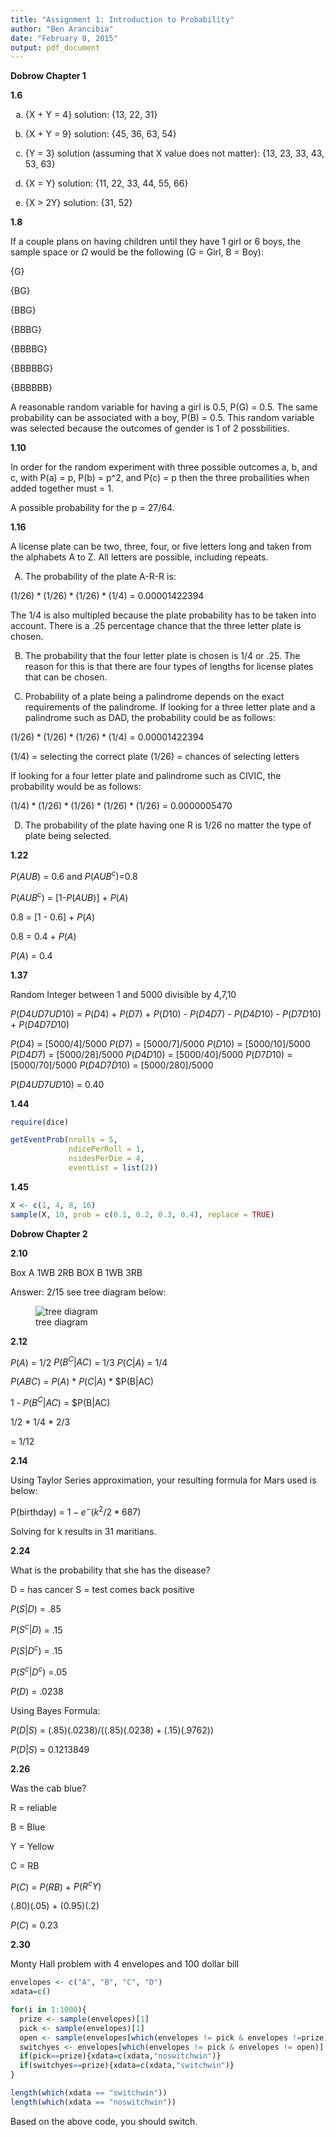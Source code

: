 ```yaml
---
title: "Assignment 1: Introduction to Probability"
author: "Ben Arancibia"
date: "February 8, 2015"
output: pdf_document
---
```


__**Dobrow Chapter 1**__

**1.6**

(a) {X + Y = 4} solution: {13, 22, 31}

(b) {X + Y = 9} solution: {45, 36, 63, 54}

(c) {Y = 3} solution (assuming that X value does not matter): {13, 23, 33, 43, 53, 63}

(d) {X = Y} solution: {11, 22, 33, 44, 55, 66}

(e) {X > 2Y} solution: {31, 52}

**1.8**

If a couple plans on having children until they have 1 girl or 6 boys, the sample space or  $\Omega$ would be the following (G = Girl, B = Boy):

{G}

{BG}

{BBG}

{BBBG}

{BBBBG}

{BBBBBG}

{BBBBBB}

A reasonable random variable for having a girl is 0.5, P(G) = 0.5. The same probability can be associated with a boy, P(B) = 0.5. This random variable was selected because the outcomes of gender is 1 of 2 possbilities.

**1.10**

In order for the random experiment with three possible outcomes a, b, and c, with P(a) = p, P(b) = p^2, and P(c) = p then the three probailities when added together must = 1. 

A possible probability for the p = 27/64. 

**1.16**

A license plate can be two, three, four, or five letters long and taken from the alphabets A to Z. All letters are possible, including repeats.

(A) The probability of the plate A-R-R is:

$(1/26) * (1/26) * (1/26) * (1/4)$ = 0.00001422394

The 1/4 is also multipled because the plate probability has to be taken into account. There is a .25 percentage chance that the three letter plate is chosen. 

(B) The probability that the four letter plate is chosen is 1/4 or .25. The reason for this is that there are four types of lengths for license plates that can be chosen.

(C) Probability of a plate being a palindrome depends on the exact requirements of the palindrome. If looking for a three letter plate and a palindrome such as DAD, the probability could be as follows:

$(1/26) * (1/26) * (1/26) * (1/4)$ = 0.00001422394

(1/4) = selecting the correct plate
(1/26) = chances of selecting letters

If looking for a four letter plate and palindrome such as CIVIC, the probability would be as follows:

$(1/4)  *(1/26) * (1/26) * (1/26) * (1/26)$ = 0.0000005470

(D) The probability of the plate having one R is 1/26 no matter the type of plate being selected.

**1.22**

$P(AUB)$ = 0.6 and $P(AUB^c)$=0.8

$P(AUB^c)$ = [1-$P(AUB)$] + $P(A)$

0.8 = [1 - 0.6] + $P(A)$

0.8 = 0.4 + $P(A)$

$P(A)$ = 0.4

**1.37**

Random Integer between 1 and 5000 divisible by 4,7,10

$P(D4UD7UD10)$ = $P(D4)$ + $P(D7)$ + $P(D10)$ - $P(D4D7)$ - $P(D4D10)$ - $P(D7D10)$ + $P(D4D7D10)$

$P(D4)$ = [5000/4]/5000
$P(D7)$ = [5000/7]/5000
$P(D10)$ = [5000/10]/5000
$P(D4D7)$ = [5000/28]/5000
$P(D4D10)$ = [5000/40]/5000
$P(D7D10)$ = [5000/70]/5000
$P(D4D7D10)$ = [5000/280]/5000


$P(D4UD7UD10)$ = 0.40

**1.44**

```r
require(dice)
```

```r
getEventProb(nrolls = 5,
             ndicePerRoll = 1,
             nsidesPerDie = 4,
             eventList = list(2))

```

**1.45**

```r
X <- c(1, 4, 8, 16)
sample(X, 10, prob = c(0.1, 0.2, 0.3, 0.4), replace = TRUE)
```


__**Dobrow Chapter 2**__

**2.10**

Box A 1WB 2RB
BOX B 1WB 3RB

Answer: $2/15$ see tree diagram below:

![tree diagram](/users/bcarancibia/CUNY_IS_606/Week1/20150208_143013.jpg)


**2.12**

$P(A)$ = $1/2$ $P(B^C|AC)$ = $1/3$ $P(C|A)$ = $1/4$

$P(ABC)$ = $P(A)$ * $P(C|A)$ * $P(B|AC) 

1 - $P(B^C|AC)$ = $P(B|AC)

$1/2$ * $1/4$ * $2/3$

= $1/12$

**2.14**

Using Taylor Series approximation, your resulting formula for Mars used is below:

P(birthday) = $1 - e^-(k^2/2*687)$

Solving for k results in 31 maritians.


**2.24**

What is the probability that she has the disease?

D = has cancer
S = test comes back positive

$P(S|D)$ = .85

$P(S^c|D)$ = .15

$P(S|D^c)$ = .15

$P(S^c|D^c)$ =.05

$P(D)$ = .0238

Using Bayes Formula:

$P(D|S)$ = $(.85)(.0238)/((.85)(.0238)+ (.15)(.9762))$

$P(D|S)$ = 0.1213849

**2.26**

Was the cab blue?

R = reliable

B = Blue

Y = Yellow

C = RB

$P(C)$ = $P(RB)$ + $P(R^cY)$

(.80)(.05) + (0.95)(.2)

$P(C)$ = 0.23


**2.30**

Monty Hall problem with 4 envelopes and 100 dollar bill

```r
envelopes <- c("A", "B", "C", "D")
xdata=c()

for(i in 1:1000){
  prize <- sample(envelopes)[1]
  pick <- sample(envelopes)[1]
  open <- sample(envelopes[which(envelopes != pick & envelopes !=prize)])[1]
  switchyes <- envelopes[which(envelopes != pick & envelopes != open)]
  if(pick==prize){xdata=c(xdata,"noswitchwin")}
  if(switchyes==prize){xdata=c(xdata,"switchwin")}
}

length(which(xdata == "switchwin"))
length(which(xdata == "noswitchwin"))

```


Based on the above code, you should switch.





